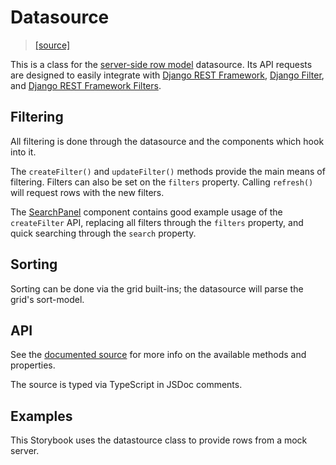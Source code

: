 
<Meta title="JavaScript/Datasource" />

# Datasource

> [[source]](https://github.com/uarizona-fnsv/ag-grid-utils/blob/main/src/Datasource.js)

This is a class for the [server-side row model](https://www.ag-grid.com/archive/21.2.0/javascript-grid-server-side-model/) datasource. Its API requests are designed to easily integrate with [Django REST Framework](https://github.com/encode/django-rest-framework), [Django Filter](https://github.com/carltongibson/django-filter), and [Django REST Framework Filters](https://github.com/philipn/django-rest-framework-filters).

## Filtering

All filtering is done through the datasource and the components which hook into it.

The `createFilter()` and `updateFilter()` methods provide the main means of filtering. Filters can also be set on the `filters` property. Calling `refresh()` will request rows with the new filters.

The [SearchPanel](https://github.com/uarizona-fnsv/ag-grid-utils/blob/main/src/components/SearchPanel.vue) component contains good example usage of the `createFilter` API, replacing all filters through the `filters` property, and quick searching through the `search` property.

## Sorting

Sorting can be done via the grid built-ins; the datasource will parse the grid's sort-model.

## API

See the [documented source](https://github.com/uarizona-fnsv/ag-grid-utils/blob/main/src/Datasource.js) for more info on the available methods and properties.

The source is typed via TypeScript in JSDoc comments.

## Examples

This Storybook uses the datastource class to provide rows from a mock server.

<Story id="panels-searchpanel--primary" />

